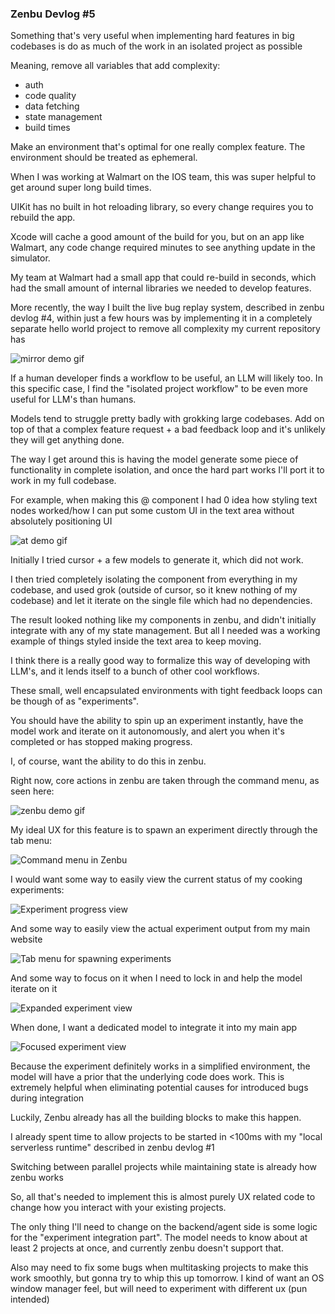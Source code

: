 
### Zenbu Devlog #5

Something that's very useful when implementing hard features in big codebases is do as much of the work in an isolated project as possible

Meaning, remove all variables that add complexity:

- auth
- code quality
- data fetching
- state management
- build times

Make an environment that's optimal for one really complex feature. The environment should be treated as ephemeral.

When I was working at Walmart on the IOS team, this was super helpful to get
around super long build times.

UIKit has no built in hot reloading library, so every change requires you to rebuild the app.

Xcode will cache a good amount of the build for you, but on an app like Walmart, any code change required minutes to see anything update in the simulator.

My team at Walmart had a small app that could re-build in seconds, which had the small amount of internal libraries we needed to develop features.

More recently, the way I built the live bug replay system, described in <Link href="/blog/zenbu-devlog-4">zenbu devlog #4</Link>, within just a few hours was by implementing it in a completely separate hello world project to remove all complexity my current repository has

<Image
  src="/devlog/5/mirror-demo.gif"
  height={307}
  width={500}
  alt="mirror demo gif"
/>

If a human developer finds a workflow to be useful, an LLM will likely too. In this specific case, I find the "isolated project workflow" to be even more useful for LLM's than humans.

Models tend to struggle pretty badly with grokking large codebases. Add on top of that a complex feature request + a bad feedback loop and it's unlikely they will get anything done.

The way I get around this is having the model generate some piece of functionality in complete isolation, and once the hard part works I'll port it to work in my full codebase.

For example, when making this @ component I had 0 idea how styling text nodes worked/how I can put some custom UI in the text area without absolutely positioning UI

<Image
  src="/devlog/5/at-demo.gif"
  height={307}
  width={500}
  alt="at demo gif"
/>

Initially I tried cursor + a few models to generate it, which did not work.

I then tried completely isolating the component from everything in my codebase, and used grok (outside of cursor, so it knew nothing of my codebase) and let it iterate on the single file which had no dependencies.

The result looked nothing like my components in zenbu, and didn't initially integrate with any of my state management. But all I needed was a working example of things styled inside the text area to keep moving.

I think there is a really good way to formalize this way of developing with LLM's, and it lends itself to a bunch of other cool workflows.

These small, well encapsulated environments with tight feedback loops can be though of as "experiments".

You should have the ability to spin up an experiment instantly, have the model work and iterate on it autonomously, and alert you when it's completed or has stopped making progress.

I, of course, want the ability to do this in zenbu.

Right now, core actions in zenbu are taken through the command menu, as seen here:

<Image src="/devlog/5/demo.gif" height={307} width={500} alt="zenbu demo gif" />

My ideal UX for this feature is to spawn an experiment directly through the tab menu:

<Image
  src="/devlog/5/command-demo.png"
  alt="Command menu in Zenbu"
  width={600}
  height={400}
/>

I would want some way to easily view the current status of my cooking experiments:

<Image
  src="/devlog/5/progress-example.png"
  alt="Experiment progress view"
  width={600}
  height={400}
/>

And some way to easily view the actual experiment output from my main website

<Image
  src="/devlog/5/mini-view.png"
  alt="Tab menu for spawning experiments"
  width={600}
  height={400}
/>

And some way to focus on it when I need to lock in and help the model iterate on it

<Image
  src="/devlog/5/expanded-view.png"
  alt="Expanded experiment view"
  width={600}
  height={400}
/>

When done, I want a dedicated model to integrate it into my main app

<Image
  src="/devlog/5/integration.png"
  alt="Focused experiment view"
  width={600}
  height={400}
/>

Because the experiment definitely works in a simplified environment, the model will have a prior that the underlying code does work. This is extremely helpful when eliminating potential causes for introduced bugs during integration

Luckily, Zenbu already has all the building blocks to make this happen. 

I already spent time to allow projects to be started in &lt;100ms with my "local serverless runtime" described in <Link href="/blog/zenbu-devlog-1">zenbu devlog #1</Link>

<TweetComponent id="1913607633153491158" />

Switching between parallel projects while maintaining state is already how zenbu works

So, all that's needed to implement this is almost purely UX related code to change how you interact with your existing projects.

The only thing I'll need to change on the backend/agent side is some logic for the "experiment integration part". The model needs to know about at least 2 projects at once, and currently zenbu doesn't support that.

Also may need to fix some bugs when multitasking projects to make this work smoothly, but gonna try to whip this up tomorrow. I kind of want an OS window manager feel, but will need to experiment with different ux (pun intended)

